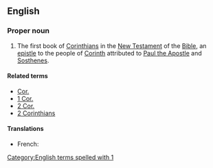 {{book of the Bible|First Epistle to the Corinthians}}

==English==

===Proper noun===
{{en-proper noun}}

# {{biblical}} The first book of [[Corinthians]] in the [[New Testament]] of the [[Bible]], an [[epistle]] to the people of [[w:Corinth|Corinth]] attributed to [[w:Paul the Apostle|Paul the Apostle]] and [[w:Sosthenes|Sosthenes]].

====Related terms====
*[[Cor.]]
*[[1 Cor.]]
*[[2 Cor.]]
*[[2 Corinthians]]

====Translations====
{{trans-top}}
* French: {{t|fr|1 Corinthiens}}
{{trans-mid}}
{{trans-bottom}}

[[Category:English terms spelled with 1]]